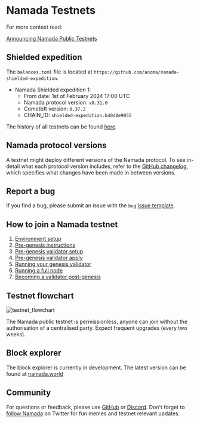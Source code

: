 # Namada Testnets

For more context read:

[Announcing Namada Public Testnets](https://blog.namada.net/announcing-namada-public-testnets/)

## Shielded expedition

The `balances.toml` file is located at `https://github.com/anoma/namada-shielded-expedition`.

- Namada Shielded expedition 1:
  - From date: 1st of February 2024 17:00 UTC
  - Namada protocol version: `v0.31.0`
  - Cometbft version: `0.37.2`
  - CHAIN_ID: `shielded-expedition.b40d8e9055`


The history of all testnets can be found [here](./testnets/testnet-history.mdx).

## Namada protocol versions

A testnet might deploy different versions of the Namada protocol. To see in-detail what each protocol version includes, refer to the [GitHub changelog](https://github.com/anoma/namada/tree/main/.changelog), which specifies what changes have been made in between versions.

## Report a bug

If you find a bug, please submit an issue with the `bug` [issue template](https://github.com/anoma/namada/issues/new/choose).

## How to join a Namada testnet

1. [Environment setup](./testnets/environment-setup.mdx)
2. [Pre-genesis instructions](./testnets/pre-genesis.mdx)
3. [Pre-genesis validator setup](../operators/validators/validator-setup.mdx)
4. [Pre-genesis validator apply](./testnets/genesis-validator-apply.mdx)
5. [Running your genesis validator](../operators/validators/validator-setup.mdx#start-validating)
6. [Running a full node](../operators/ledger/running-a-full-node.mdx)
7. [Becoming a validator post-genesis](./testnets/post-genesis-validator.mdx)

## Testnet flowchart
![testnet_flowchart](/images/testnet_flowchart.png)

The Namada public testnet is permissionless, anyone can join without the authorisation of a centralised party. Expect frequent upgrades (every two weeks).

## Block explorer

The block explorer is currently in development. The latest version can be found at [namada.world](https://namada.world/)

## Community

For questions or feedback, please use [GitHub](https://github.com/anoma/namada/issues) or [Discord](https://discord.gg/namada). Don't forget to [follow Namada](https://twitter.com/namada) on Twitter for fun memes and testnet relevant updates.
